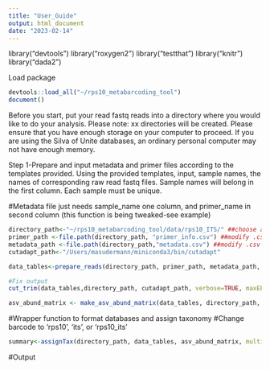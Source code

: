 ```yaml
---
title: "User_Guide"
output: html_document
date: "2023-02-14"
---
```

library("devtools")
library("roxygen2")
library("testthat")
library("knitr")
library("dada2")

Load package
```r
devtools::load_all("~/rps10_metabarcoding_tool")
document()
```
Before you start, put your read fastq reads into a directory where you would like to do your analysis.
Please note: xx directories will be created. Please ensure that you have enough storage on your computer to proceed. 
If you are using the Silva of Unite databases, an ordinary personal computer may not have enough memory. 

Step 1-Prepare and input metadata and primer files according to the templates provided. Using the provided templates, input, sample names, the names of corresponding raw read fastq files.
Sample names will belong in the first column. Each sample must be unique. 

#Metadata file just needs sample_name one column, and primer_name in second column (this function is being tweaked-see example)
```r
directory_path<-"~/rps10_metabarcoding_tool/data/rps10_ITS/" ##choose a directory for all downstream steps
primer_path <-file.path(directory_path, "primer_info.csv") ##modify .csv name or keep this name
metadata_path <-file.path(directory_path,"metadata.csv") ##modify .csv name or keep this name. The sample_name in the metadata sheet needs to match the first part (before first underscore), of the zipped raw FASTQ files
cutadapt_path<-"/Users/masudermann/miniconda3/bin/cutadapt"
```

```r
data_tables<-prepare_reads(directory_path, primer_path, metadata_path, maxN=0, multithread=TRUE)
```

```r
#Fix output
cut_trim(data_tables,directory_path, cutadapt_path, verbose=TRUE, maxEE=8, truncQ=2, minLen=200, maxLen=297, minCutadaptlength=50) 
```

```r
asv_abund_matrix <- make_asv_abund_matrix(data_tables, directory_path, data_tables$cutadapt_data, minOverlap=15, maxMismatch=2, verbose=TRUE, multithread=TRUE) #check when 0 again
```

#Wrapper function to format databases and assign taxonomy
#Change barcode to 'rps10', 'its', or 'rps10_its'
```r
summary<-assignTax(directory_path, data_tables, asv_abund_matrix, multithread = TRUE, barcode = "rps10_its")
```

#Output
